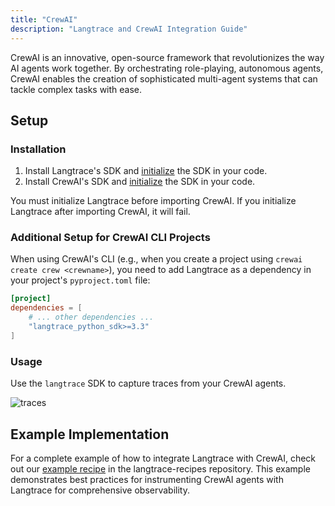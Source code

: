 ```yaml
---
title: "CrewAI"
description: "Langtrace and CrewAI Integration Guide"
---
```


CrewAI is an innovative, open-source framework that revolutionizes the way AI agents work together. By orchestrating role-playing, autonomous agents, CrewAI enables the creation of sophisticated multi-agent systems that can tackle complex tasks with ease.

## Setup

### Installation

1. Install Langtrace's SDK and [initialize](/quickstart) the SDK in your code.
2. Install CrewAI's SDK and [initialize](https://docs.crewai.com/how-to/Installing-CrewAI/) the SDK in your code.

<Note>
    You must initialize Langtrace before importing CrewAI. If you initialize Langtrace after importing CrewAI, it will fail.
</Note>

### Additional Setup for CrewAI CLI Projects

When using CrewAI's CLI (e.g., when you create a project using `crewai create crew <crewname>`), you need to add Langtrace as a dependency in your project's `pyproject.toml` file:

```toml
[project]
dependencies = [
    # ... other dependencies ...
    "langtrace_python_sdk>=3.3"
]
```

### Usage

Use the `langtrace` SDK to capture traces from your CrewAI agents.

![traces](/images/crew_image.png)

## Example Implementation

For a complete example of how to integrate Langtrace with CrewAI, check out our [example recipe](https://github.com/Scale3-Labs/langtrace-recipes/tree/main/integrations/llm-framework/crewai) in the langtrace-recipes repository. This example demonstrates best practices for instrumenting CrewAI agents with Langtrace for comprehensive observability.
